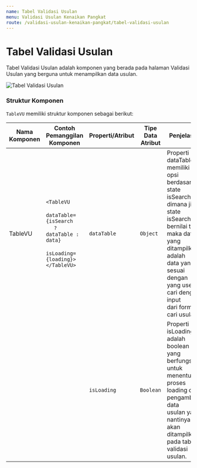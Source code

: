 ```yaml
---
name: Tabel Validasi Usulan
menu: Validasi Usulan Kenaikan Pangkat
route: /validasi-usulan-kenaikan-pangkat/tabel-validasi-usulan
---
```


# Tabel Validasi Usulan

Tabel Validasi Usulan adalah komponen yang berada
pada halaman Validasi Usulan yang berguna untuk menampilkan
data usulan.

![Tabel Validasi Usulan](../../src/img/validasi-usulan-kenaikan-pangkat/TabelUsulan.png)

### Struktur Komponen

`TableVU` memiliki struktur komponen sebagai berikut:

| Nama Komponen | Contoh Pemanggilan <br/> Komponen                                                                                                                                                            | Properti/Atribut | Tipe Data <br/> Atribut | Penjelasan                                                                                                                                                                                                                                                   |
| ------------- | -------------------------------------------------------------------------------------------------------------------------------------------------------------------------------------------- | ---------------- | ----------------------- | ------------------------------------------------------------------------------------------------------------------------------------------------------------------------------------------------------------------------------------------------------------ |
| TableVU       | `<TableVU` <br/> &nbsp;&nbsp;&nbsp;&nbsp; `dataTable={isSearch` <br/> &nbsp;&nbsp;&nbsp;&nbsp; `? dataTable : data}` <br/> &nbsp;&nbsp;&nbsp;&nbsp; `isLoading={loading}>`<br/> `</TableVU>` | `dataTable`      | `Object`                | Properti dataTable memiliki <br/> opsi berdasarkan <br/> state isSearch, dimana jika <br/> state isSearch bernilai true, <br/> maka data yang ditampilkan adalah <br/> data yang sesuai dengan <br/> yang user cari dengan input <br/> dari form cari usulan |
|               |                                                                                                                                                                                              | `isLoading`      | `Boolean`               | Properti isLoading adalah <br/> boolean yang berfungsi untuk menentukan <br/> proses loading dari pengambilan data <br/> usulan yang nantinya akan <br/> ditampilkan pada tabel validasi usulan.                                                             |
